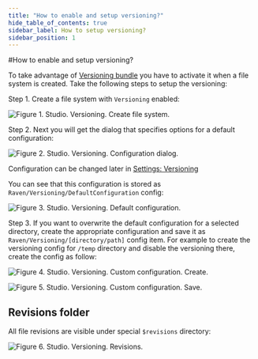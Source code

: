 ```yaml
---
title: "How to enable and setup versioning?"
hide_table_of_contents: true
sidebar_label: How to setup versioning?
sidebar_position: 1
---
```



#How to enable and setup versioning?

To take advantage of [Versioning bundle](../../server/bundles/versioning.mdx) you have to activate it when a file system is created.
Take the following steps to setup the versioning:

Step 1. Create a file system with `Versioning` enabled:

![Figure 1. Studio. Versioning. Create file system.](./assets/versioning-1.png)  

Step 2. Next you will get the dialog that specifies options for a default configuration:

![Figure 2. Studio. Versioning. Configuration dialog.](./assets/versioning-2.png)  

<Admonition type="note" title="Note" id="note" href="#note">

Configuration can be changed later in [Settings: Versioning](../settings/versioning.mdx)

</Admonition>

You can see that this configuration is stored as `Raven/Versioning/DefaultConfiguration` config:

![Figure 3. Studio. Versioning. Default configuration.](./assets/versioning-3.png)  

Step 3. If you want to overwrite the default configuration for a selected directory, create the appropriate configuration and
save it as `Raven/Versioning/[directory/path]` config item. For example to create the versioning config for `/temp` directory
and disable the versioning there, create the config as follow:

![Figure 4. Studio. Versioning. Custom configuration. Create.](./assets/versioning-4.png)  

![Figure 5. Studio. Versioning. Custom configuration. Save.](./assets/versioning-5.png)  


## Revisions folder

All file revisions are visible under special `$revisions` directory:

![Figure 6. Studio. Versioning. Revisions.](./assets/versioning-6.png)

